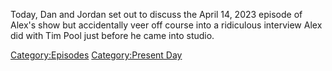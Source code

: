 {{DEFAULTSORT:
    #_EPISODE_0797:Belly-Floppin' Into The Pool
}}{{Episode
    | title           = Belly-Floppin' Into The Pool
    | caption         = Listen to this episode on [https://knowledgefight.libsyn.com/797-belly-floppin-into-the-pool Libsyn] [https://open.spotify.com/episode/1GvPiqkwNOrdzmLYELhCVn Spotify], Read the [[Transcript/797: Belly-Floppin' Into The Pool|Unofficial Transcript]], View discussion on [https://reddit.com/12p3sgc Reddit]
    | episodeNumber   = 797
    | length          = 02:30:06
    | airDate         = April 17, 2023
    | episodeType     = [[:Category:Present Day|Present Day]]
    | appearance      = [[Luke Rudkowski]], [[Max Keiser]], [[Klaus Schwab]], [[Vladimir Putin]], [[Matt Walsh]], [[Chris Carter]]
    | previousEpisode = [[796: February 4, 2004]]
    | nextEpisode     = [[798: April 19, 2023]]
}}

{{Stub}}

Today, Dan and Jordan set out to discuss the April 14, 2023 episode of Alex's show but accidentally veer off course into a ridiculous interview Alex did with Tim Pool just before he came into studio.

[[Category:Episodes]]
[[Category:Present Day]]
